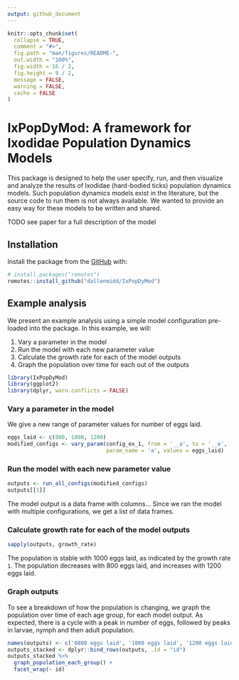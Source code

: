 ```yaml
---
output: github_document
---
```


<!-- README.md is generated from README.Rmd. Please edit that file -->

```r
knitr::opts_chunk$set(
  collapse = TRUE,
  comment = "#>",
  fig.path = "man/figures/README-",
  out.width = "100%",
  fig.width = 16 / 2,
  fig.height = 9 / 2,
  message = FALSE,
  warning = FALSE,
  cache = FALSE
)
```

# IxPopDyMod: A framework for Ixodidae Population Dynamics Models

This package is designed to help the user specify, run, and then visualize and analyze the results of Ixodidae (hard-bodied ticks) population dynamics models. Such population dynamics models exist in the literature, but the source code to run them is not always available. We wanted to provide an easy way for these models to be written and shared.

TODO see paper for a full description of the model

## Installation

Install the package from the [GitHub](https://github.com/) with: 
```r
# install.packages("remotes")
remotes::install_github("dallenmidd/IxPopDyMod")
```

## Example analysis

We present an example analysis using a simple model configuration pre-loaded into the package. In this example, we will:

1. Vary a parameter in the model
2. Run the model with each new parameter value
3. Calculate the growth rate for each of the model outputs
4. Graph the population over time for each out of the outputs

```r
library(IxPopDyMod)
library(ggplot2)
library(dplyr, warn.conflicts = FALSE)
```

### Vary a parameter in the model
We give a new range of parameter values for number of eggs laid.
```r
eggs_laid <- c(800, 1000, 1200)
modified_configs <- vary_param(config_ex_1, from = '__a', to = '__e', 
                               param_name = 'a', values = eggs_laid)
```

### Run the model with each new parameter value
```r
outputs <- run_all_configs(modified_configs)
outputs[[1]]
```
The model output is a data frame with columns... Since we ran the model with multiple configurations, we get a list of data frames.

### Calculate growth rate for each of the model outputs
```r
sapply(outputs, growth_rate) 
```
The population is stable with 1000 eggs laid, as indicated by the growth rate `1`. The population decreases with 800 eggs laid, and increases with 1200 eggs laid.

### Graph outputs
To see a breakdown of how the population is changing, we graph the population over time of each age group, for each model output. As expected, there is a cycle with a peak in number of eggs, followed by peaks in larvae, nymph and then adult population.

```r
names(outputs) <- c('0800 eggs laid', '1000 eggs laid', '1200 eggs laid')
outputs_stacked <- dplyr::bind_rows(outputs, .id = "id")
outputs_stacked %>%
  graph_population_each_group() +
  facet_wrap(~ id)
```


